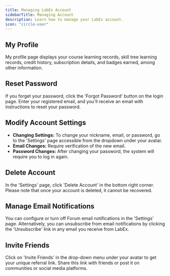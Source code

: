 ```yaml
---
title: Managing LabEx Account
sidebarTitle: Managing Account
description: Learn how to manage your LabEx account.
icon: "circle-user"
---
```


## My Profile

My profile page displays your course learning records, skill tree learning records, credit history, subscription details, and badges earned, among other information.

## Reset Password

If you forget your password, click the 'Forgot Password' button on the login page. Enter your registered email, and you'll receive an email with instructions to reset your password.

## Modify Account Settings

- **Changing Settings:** To change your nickname, email, or password, go to the 'Settings' page accessible from the dropdown under your avatar.
- **Email Changes:** Require verification of the new email.
- **Password Changes:** After changing your password, the system will require you to log in again.

## Delete Account

In the 'Settings' page, click 'Delete Account' in the bottom right corner. Please note that once your account is deleted, it cannot be recovered.

## Manage Email Notifications

You can configure or turn off Forum email notifications in the 'Settings' page. Alternatively, you can unsubscribe from email notifications by clicking the 'Unsubscribe' link in any email you receive from LabEx.

## Invite Friends

Click on 'Invite Friends' in the drop-down menu under your avatar to get your unique referral link. Share this link with friends or post it on communities or social media platforms.
